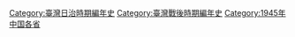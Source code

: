 {{commonscat|1945 in Taiwan}}
{{year in country category|||||台灣|亞洲|日本|}}

[[Category:臺灣日治時期編年史|Category:臺灣日治時期編年史]]
[[Category:臺灣戰後時期編年史|Category:臺灣戰後時期編年史]]
[[Category:1945年中国各省|Category:1945年中国各省]]
